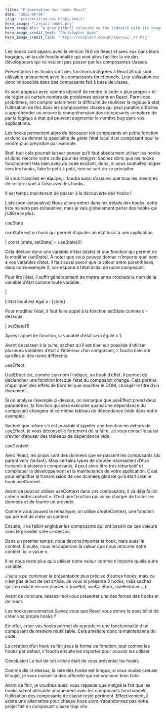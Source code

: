 ```yaml
---
title: "Présentation des hooks React"
date: "2022-06-06"
slug: "presentation-des-hooks-react"
hero_image: "./react-hooks.png"
hero_image_alt: "A gray pitbull relaxing on the sidewalk with its tongue hanging out"
hero_image_credit_text: "Christopher Ayme"
hero_image_credit_link: "https://unsplash.com/photos/ocZ-_Y7-Ptg"
---
```


Les hooks sont apparu avec la version 16.8 de React et avec eux dans leurs bagages, un tas de fonctionnalité qui vont alors faciliter la vie des développeurs qui ne veulent pas passer par les composantes classes.

Présentation
Les hooks sont des fonctions intégrées à ReactJS qui sont utilisable uniquement avec les composants fonctionnels. Leur utilisation est donc impossible dans des composants fait à base de classe.

Ils sont apparus avec comme objectif de rendre le code « plus propre » et de régler un certain nombre de problèmes existant en React. Parmi ces problèmes, ont compte notamment la difficulté de réutiliser la logique à état, l’utilisation de this dans les composantes classes qui peut paraître difficiles à appréhender ou encore la compréhension des composants complexe de par la logique à état qui peuvent augmenter le nombre bug dans vos applications.

Les hooks permettent alors de découper les composants en petite fonction et donc de donner la possibilité de gérer l’état local d’un composant pour le rendre plus prévisible par exemple.

Bref, tout cela pourrait laisser penser qu’il faut absolument utiliser les hooks et donc réécrire votre code pour les intégrer. Sachez donc que les hooks fonctionnent très bien avec du code existant, donc, si vous souhaitez migrer vers les hooks, faite le petit à petit, rien ne sert de se précipiter.

Si vous travaillez en équipe, il faudra aussi s’assurer que tous les membres de celle-ci sont à l’aise avec les hooks.

Il est temps maintenant de passer à la découverte des hooks !

Liste (non-exhaustive)
Nous allons entrer dans les détails des hooks, cette liste ne sera pas exhaustive, mais je vais globalement parler des hooks qui j’utilise le plus.

useState

useState est un hook qui permet d’ajouter un état local à une application.

| const [state, setState] = useState(0)

Cela déclare donc une variable d’état (state) et une fonction qui permet de la modifier (setState). À noter que vous pouvez donner n’importe quel nom à vos variables d’état. Il faut aussi savoir que la valeur entre parenthèses, dans notre exemple 0, correspond à l’état initial de notre composant.

Pour lire l’état, il suffit généralement de mettre entre crochets le nom de la variable d’état comme toute variable.

| <p>L’état local est égal à : {state}</p>

Pour modifier l’état, il faut faire appel à la fonction setState comme ci-dessous.

| setState(1)

Après l’appel de fonction, la variable d’état sera égale à 1.

Avant de passer à la suite, sachez qu’il est bien sur possible d’utiliser plusieurs variables d’état à l’intérieur d’un composant, il faudra bien sûr qu’elles ai des noms différents.

useEffect

UseEffect est, comme son nom l’indique, un hook d’effet. Il permet de déclencher une fonction lorsque l’état du composant change. Cela permet d’appliquer des effets de bord tel que modifier le DOM, changer le titre d’un document…


Si on analyse l’exemple ci-dessus, on remarque que useEffect prend deux paramètres, la fonction qui sera exécutée quand une dépendance du composant changera et ce même tableau de dépendance (vide dans notre exemple).

Sachez que même s’il est possible d’appeler une fonction en dehors de useEffect, je vous déconseille fortement de la faire. Je vous conseille aussi d’éviter d’abuser des tableaux de dépendance vide.

useContext

Avec React, les props sont des données que se passent les composants (du parent vers l’enfant). Mais certains types de donnée nécessitent d’être transmis à plusieurs composants, il peut alors être très rébarbatif et compliquer le développement et la maintenance de votre application. C’est pour simplifier la transmission de ces données globale qu’a était crée le hook useContext.

Avant de pouvoir utiliser useContext dans vos composants, il va déjà falloir créer « votre context ». C’est une fonction qui va se charger de traiter les données et de fournir un provider.


Comme vous pouvez le remarquer, on utilise createContext, une fonction qui permet de créer un context.

Ensuite, il va falloir englober les composants qui ont besoin de ces valeurs avec le provider crée ci-dessus.


Dans un premier temps, nous devons importer le hook, mais aussi le context. Ensuite, nous recouperons la valeur que nous retourne notre context, ici « value ».

Il ne nous reste plus qu’a utiliser notre valeur comme n’importe quelle autre variable.

J’aurais pu continuer la présentation plus précise d’autres hooks, mais ce n’est pas le but de cet article. Je vous ai présenté 3 hooks, mais sachez qu’il en existe encore plusieurs (useRef, useCallBack, useReducer …).

Avant de conclure, laissez-moi vous présenter une des forces des hooks et de react.

Les hooks personnalisé
Saviez vous que React vous donne la possibilité de créer vos propre hooks ?

En effet, créer vos hooks permet de reproduire une fonctionnalité d’un composant de manière réutilisable. Cela améliore donc la maintenance du code.

La création d’un hook se fait sous la forme de fonction, tout comme les hooks par défaut, il faudra ensuite les importer pour pouvoir les utiliser.


Conclusion
Le but de cet article était de vous présenter les hooks.

Comme dis ci-dessus, la liste des hooks est longue, si vous voulez creuser le sujet, je vous conseil la doc officielle qui est vraiment bien faite.

Avant de finir, je voudrais aussi vous rappeler que malgré le fait que les hooks soient utilisable uniquement avec les composants fonctionnels, l’utilisation des composants de classe reste pertinent. Effectivement, il existe une alternative pour chaque hook alors n’abandonnez pas votre projet fait en composant classe trop vite.

